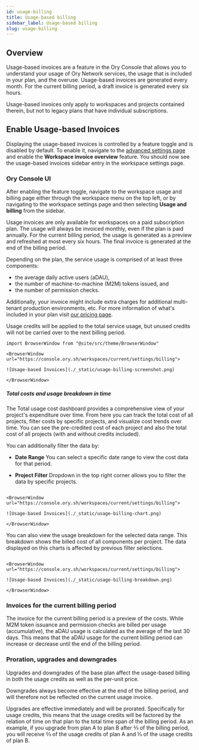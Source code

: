 ```yaml
---
id: usage-billing
title: Usage-based billing
sidebar_label: Usage-based billing
slug: usage-billing
---
```


## Overview

Usage-based invoices are a feature in the Ory Console that allows you to understand your usage of Ory Network services, the usage
that is included in your plan, and the overuse. Usage-based invoices are generated every month. For the current billing period, a
draft invoice is generated every six hours.

Usage-based invoices only apply to workspaces and projects contained therein, but not to legacy plans that have individual
subscriptions.

## Enable Usage-based Invoices

Displaying the usage-based invoices is controlled by a feature toggle and is disabled by default. To enable it, navigate to the
[advanced settings page](https://console.ory.sh/settings/advanced) and enable the **Workspace invoice overview** feature. You
should now see the usage-based invoices sidebar entry in the workspace settings page.

### Ory Console UI

After enabling the feature toggle, navigate to the workspace usage and billing page either through the workspace menu on the top
left, or by navigating to the workspace settings page and then selecting **Usage and billing** from the sidebar.

Usage invoices are only available for workspaces on a paid subscription plan. The usage will always be invoiced monthly, even if
the plan is paid annually. For the current billing period, the usage is generated as a preview and refreshed at most every six
hours. The final invoice is generated at the end of the billing period.

Depending on the plan, the service usage is comprised of at least three components:

- the average daily active users (aDAU),
- the number of machine-to-machine (M2M) tokens issued, and
- the number of permission checks.

Additionally, your invoice might include extra charges for additional multi-tenant production environments, etc. For more
information of what's included in your plan visit [our pricing page](https://www.ory.sh/pricing).

Usage credits will be applied to the total service usage, but unused credits will not be carried over to the next billing period.

```mdx-code-block
import BrowserWindow from "@site/src/theme/BrowserWindow"

<BrowserWindow url="https://console.ory.sh/workspaces/current/settings/billing">

![Usage-based Invoices](./_static/usage-billing-screenshot.png)

</BrowserWindow>
```

##### Total costs and usage breakdown in time

The Total usage cost dashboard provides a comprehensive view of your project's expenditure over time. From here you can track the
total cost of all projects, filter costs by specific projects, and visualize cost trends over time. You can see the pre-credited
cost of each project and also the total cost of all projects (with and without credits included).

You can additionally filter the data by:

- **Date Range** You can select a specific date range to view the cost data for that period.

- **Project Filter** Dropdown in the top right corner allows you to filter the data by specific projects.

```mdx-code-block

<BrowserWindow url="https://console.ory.sh/workspaces/current/settings/billing">

![Usage-based Invoices](./_static/usage-billing-chart.png)

</BrowserWindow>
```

You can also view the usage breakdown for the selected data range. This breakdown shows the billed cost of all components per
project. The data displayed on this charts is affected by previous filter selections.

```mdx-code-block

<BrowserWindow url="https://console.ory.sh/workspaces/current/settings/billing">

![Usage-based Invoices](./_static/usage-billing-breakdown.png)

</BrowserWindow>
```

### Invoices for the current billing period

The invoice for the current billing period is a preview of the costs. While M2M token issuance and permission checks are billed
per usage (accumulative), the aDAU usage is calculated as the average of the last 30 days. This means that the aDAU usage for the
current billing period can increase or decrease until the end of the billing period.

### Proration, upgrades and downgrades

Upgrades and downgrades of the base plan affect the usage-based billing in both the usage credits as well as the per-unit price.

Downgrades always become effective at the end of the billing period, and will therefore not be reflected on the current usage
invoice.

Upgrades are effective immediately and will be prorated. Specifically for usage credits, this means that the usage credits will be
factored by the relation of time on that plan to the total time span of the billing period. As an example, if you upgrade from
plan A to plan B after ⅔ of the billing period, you will receive ⅔ of the usage credits of plan A and ⅓ of the usage credits of
plan B.
